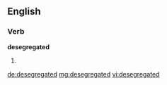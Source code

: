 ==English==

===Verb===
'''desegregated'''

# {{past of|desegregate}}

[[de:desegregated]]
[[mg:desegregated]]
[[vi:desegregated]]